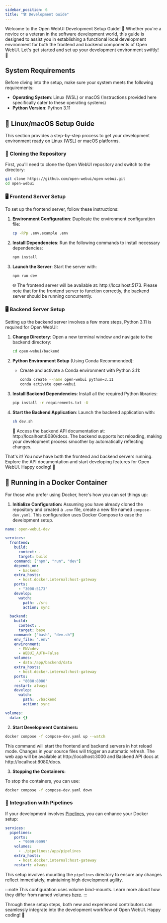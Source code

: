 ```yaml
---
sidebar_position: 6
title: "🛠️ Development Guide"
---
```


<TopBanners />

Welcome to the Open WebUI Development Setup Guide! 🌟 Whether you're a novice or a veteran in the software development world, this guide is designed to assist you in establishing a functional local development environment for both the frontend and backend components of Open WebUI. Let's get started and set up your development environment swiftly! 🚀

## System Requirements

Before diving into the setup, make sure your system meets the following requirements:
- **Operating System**: Linux (WSL) or macOS (Instructions provided here specifically cater to these operating systems)
- **Python Version**: Python 3.11

## 🐧 Linux/macOS Setup Guide

This section provides a step-by-step process to get your development environment ready on Linux (WSL) or macOS platforms.

### 📡 Cloning the Repository

First, you'll need to clone the Open WebUI repository and switch to the directory:

```sh
git clone https://github.com/open-webui/open-webui.git
cd open-webui
```

### 🖥️ Frontend Server Setup

To set up the frontend server, follow these instructions:

1. **Environment Configuration**:
   Duplicate the environment configuration file:

   ```sh
   cp -RPp .env.example .env
   ```

2. **Install Dependencies**:
   Run the following commands to install necessary dependencies:

   ```sh
   npm install
   ```

3. **Launch the Server**:
   Start the server with:

   ```sh
   npm run dev
   ```

   🌐 The frontend server will be available at: http://localhost:5173. Please note that for the frontend server to function correctly, the backend server should be running concurrently.

### 🖥️ Backend Server Setup

Setting up the backend server involves a few more steps, Python 3.11 is required for Open WebUI:

1. **Change Directory**:
   Open a new terminal window and navigate to the backend directory:

   ```sh
   cd open-webui/backend
   ```

2. **Python Environment Setup** (Using Conda Recommended):
    - Create and activate a Conda environment with Python 3.11:

      ```sh
      conda create --name open-webui python=3.11
      conda activate open-webui
      ```

3. **Install Backend Dependencies**:
   Install all the required Python libraries:

   ```sh
   pip install -r requirements.txt -U
   ```

4. **Start the Backend Application**:
   Launch the backend application with:

   ```sh
   sh dev.sh
   ```

   📄 Access the backend API documentation at: http://localhost:8080/docs. The backend supports hot reloading, making your development process smoother by automatically reflecting changes.

That's it! You now have both the frontend and backend servers running. Explore the API documentation and start developing features for Open WebUI. Happy coding! 🎉

## 🐳 Running in a Docker Container

For those who prefer using Docker, here's how you can set things up:

1. **Initialize Configuration:**
   Assuming you have already cloned the repository and created a `.env` file, create a new file named `compose-dev.yaml`. This configuration uses Docker Compose to ease the development setup.

```yaml
name: open-webui-dev

services:
  frontend:
    build:
      context: .
      target: build
    command: ["npm", "run", "dev"]
    depends_on:
      - backend
    extra_hosts:
      - host.docker.internal:host-gateway
    ports:
      - "3000:5173"
    develop:
      watch:
        path: ./src
        action: sync

  backend:
    build:
      context: .
      target: base
    command: ["bash", "dev.sh"]
    env_file: ".env"
    environment:
      - ENV=dev
      - WEBUI_AUTH=False
    volumes:
      - data:/app/backend/data
    extra_hosts:
      - host.docker.internal:host-gateway
    ports:
      - "8080:8080"
    restart: always
    develop:
      watch:
        path: ./backend
        action: sync

volumes:
  data: {}

```

2. **Start Development Containers:**

```sh
docker compose -f compose-dev.yaml up --watch
```

This command will start the frontend and backend servers in hot reload mode. Changes in your source files will trigger an automatic refresh. The web app will be available at http://localhost:3000 and Backend API docs at http://localhost:8080/docs.

3. **Stopping the Containers:**

To stop the containers, you can use:

```sh
docker compose -f compose-dev.yaml down
```

### 🔄 Integration with Pipelines

If your development involves [Pipelines](https://docs.openwebui.com/pipelines/), you can enhance your Docker setup:

```yaml
services:
  pipelines:
    ports:
      - "9099:9099"
    volumes:
      - ./pipelines:/app/pipelines
    extra_hosts:
      - host.docker.internal:host-gateway
    restart: always
```

This setup involves mounting the `pipelines` directory to ensure any changes reflect immediately, maintaining high development agility.

:::note
This configuration uses volume bind-mounts. Learn more about how they differ from named volumes [here](https://docs.docker.com/storage/bind-mounts/).
:::

Through these setup steps, both new and experienced contributors can seamlessly integrate into the development workflow of Open WebUI. Happy coding! 🎉